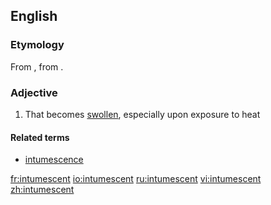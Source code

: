 ==English==
===Etymology===
From {{etyl|la|en}} {{term|intumesco|intumescō|rise, swell|lang=la}}, from {{term|tumesco|tumescō|become inflated|lang=la}}.

===Adjective===
{{en-adj}}

# That becomes [[swollen]], especially upon exposure to heat

====Related terms====
*[[intumescence]]

[[fr:intumescent]]
[[io:intumescent]]
[[ru:intumescent]]
[[vi:intumescent]]
[[zh:intumescent]]